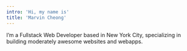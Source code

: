 ```yaml
---
intro: 'Hi, my name is'
title: 'Marvin Cheong'
---
```


I’m a Fullstack Web Developer based in New York City, specializing in building moderately awesome websites and webapps.
